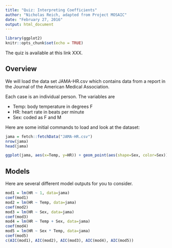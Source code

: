 ```yaml
---
title: "Quiz: Interpreting Coefficients"
author: "Nicholas Reich, adapted from Project MOSAIC"
date: "February 27, 2016"
output: html_document
---
```


```r
library(ggplot2)
knitr::opts_chunk$set(echo = TRUE)
```

The quiz is available at this link XXX.

## Overview

We will load the data set JAMA-HR.csv which contains data from a report in the Journal of the American Medical Association.

Each case is an individual person. The variables are 

 - Temp: body temperature in degrees F 
 - HR: heart rate in beats per minute
 - Sex: coded as F and M

Here are some initial commands to load and look at the dataset: 
```r
jama = fetch::fetchData("JAMA-HR.csv")
nrow(jama)
head(jama)
```

```r
ggplot(jama, aes(x=Temp, y=HR)) + geom_point(aes(shape=Sex, color=Sex))
```


## Models
Here are several different model outputs for you to consider.

```r
mod1 = lm(HR ~ 1, data=jama) 
coef(mod1)
mod2 = lm(HR ~ Temp, data=jama) 
coef(mod2)
mod3 = lm(HR ~ Sex, data=jama) 
coef(mod3)
mod4 = lm(HR ~ Temp + Sex, data=jama) 
coef(mod4)
mod5 = lm(HR ~ Sex * Temp, data=jama) 
coef(mod5)
c(AIC(mod1), AIC(mod2), AIC(mod3), AIC(mod4), AIC(mod5))
```

